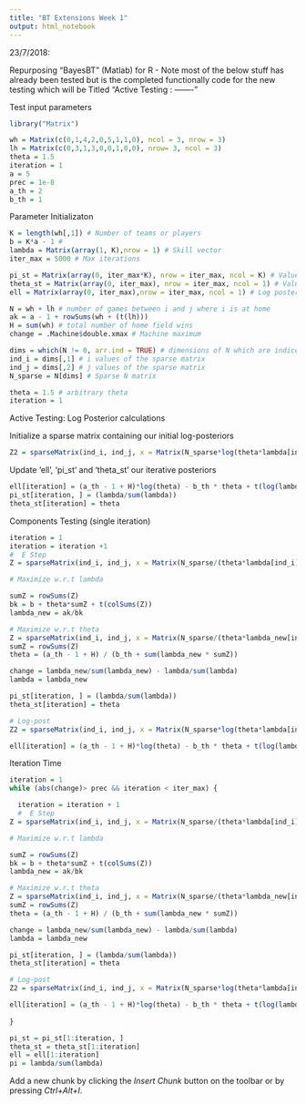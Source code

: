 ```yaml
---
title: "BT Extensions Week 1"
output: html_notebook
---
```


23/7/2018:

Repurposing "BayesBT" (Matlab) for R
 - Note most of the below stuff has already been tested but is the completed functionally code for the new testing which will be Titled "Active Testing : -------"

Test input parameters

```r
library("Matrix")

wh = Matrix(c(0,1,4,2,0,5,1,1,0), ncol = 3, nrow = 3)
lh = Matrix(c(0,3,1,3,0,0,1,0,0), nrow= 3, ncol = 3)
theta = 1.5
iteration = 1
a = 5
prec = 1e-8
a_th = 2
b_th = 1

```

Parameter Initializaton

```r

K = length(wh[,1]) # Number of teams or players
b = K*a - 1 # 
lambda = Matrix(array(1, K),nrow = 1) # Skill vector
iter_max = 5000 # Max iterations

pi_st = Matrix(array(0, iter_max*K), nrow = iter_max, ncol = K) # Values of the normalized skills at each iteration
theta_st = Matrix(array(0, iter_max), nrow = iter_max, ncol = 1) # Values of home ground advantage at each iteration
ell = Matrix(array(0, iter_max),nrow = iter_max, ncol = 1) # Log posterior at each iteration

N = wh + lh # number of games between i and j where i is at home
ak = a - 1 + rowSums(wh + (t(lh)))
H = sum(wh) # total number of home field wins
change = .Machine$double.xmax # Machine maximum

dims = which(N != 0, arr.ind = TRUE) # dimensions of N which are indices
ind_i = dims[,1] # i values of the sparse matrix
ind_j = dims[,2] # j values of the sparse matrix
N_sparse = N[dims] # Sparse N matrix

theta = 1.5 # arbitrary theta
iteration = 1
```

Active Testing: Log Posterior calculations

Initialize a sparse matrix containing our initial log-posteriors
```r

Z2 = sparseMatrix(ind_i, ind_j, x = Matrix(N_sparse*log(theta*lambda[ind_i] + lambda[ind_j]))) 

```

Update 'ell', 'pi_st' and 'theta_st' our iterative posteriors

```r

ell[iteration] = (a_th - 1 + H)*log(theta) - b_th * theta + t(log(lambda))%*%(a-1 + rowSums(wh + t(lh)) - b * sum(lambda) - sum(Z2))
pi_st[iteration, ] = (lambda/sum(lambda))
theta_st[iteration] = theta
```

Components Testing (single iteration)

```r
iteration = 1
iteration = iteration +1
#  E Step
Z = sparseMatrix(ind_i, ind_j, x = Matrix(N_sparse/(theta*lambda[ind_i]+lambda[ind_j])))

# Maximize w.r.t lambda

sumZ = rowSums(Z)
bk = b + theta*sumZ + t(colSums(Z))
lambda_new = ak/bk

# Maximize w.r.t theta
Z = sparseMatrix(ind_i, ind_j, x = Matrix(N_sparse/(theta*lambda_new[ind_i]+lambda_new[ind_j])))
sumZ = rowSums(Z)
theta = (a_th - 1 + H) / (b_th + sum(lambda_new * sumZ))

change = lambda_new/sum(lambda_new) - lambda/sum(lambda)
lambda = lambda_new

pi_st[iteration, ] = (lambda/sum(lambda))
theta_st[iteration] = theta

# Log-post
Z2 = sparseMatrix(ind_i, ind_j, x = Matrix(N_sparse*log(theta*lambda[ind_i] + lambda[ind_j]))) 

ell[iteration] = (a_th - 1 + H)*log(theta) - b_th * theta + t(log(lambda))%*%(a-1 + rowSums(wh + t(lh))) - b * sum(lambda) - sum(Z2)
```


Iteration Time

```r
iteration = 1
while (abs(change)> prec && iteration < iter_max) {

  iteration = iteration + 1
  #  E Step
Z = sparseMatrix(ind_i, ind_j, x = Matrix(N_sparse/(theta*lambda[ind_i]+lambda[ind_j])))

# Maximize w.r.t lambda

sumZ = rowSums(Z)
bk = b + theta*sumZ + t(colSums(Z))
lambda_new = ak/bk

# Maximize w.r.t theta
Z = sparseMatrix(ind_i, ind_j, x = Matrix(N_sparse/(theta*lambda_new[ind_i]+lambda_new[ind_j])))
sumZ = rowSums(Z)
theta = (a_th - 1 + H) / (b_th + sum(lambda_new * sumZ))

change = lambda_new/sum(lambda_new) - lambda/sum(lambda)
lambda = lambda_new

pi_st[iteration, ] = (lambda/sum(lambda))
theta_st[iteration] = theta

# Log-post
Z2 = sparseMatrix(ind_i, ind_j, x = Matrix(N_sparse*log(theta*lambda[ind_i] + lambda[ind_j]))) 

ell[iteration] = (a_th - 1 + H)*log(theta) - b_th * theta + t(log(lambda))%*%(a-1 + rowSums(wh + t(lh))) - b * sum(lambda) - sum(Z2)
  
}

pi_st = pi_st[1:iteration, ]
theta_st = theta_st[1:iteration]
ell = ell[1:iteration]
pi = lambda/sum(lambda)


```


Add a new chunk by clicking the *Insert Chunk* button on the toolbar or by pressing *Ctrl+Alt+I*.

